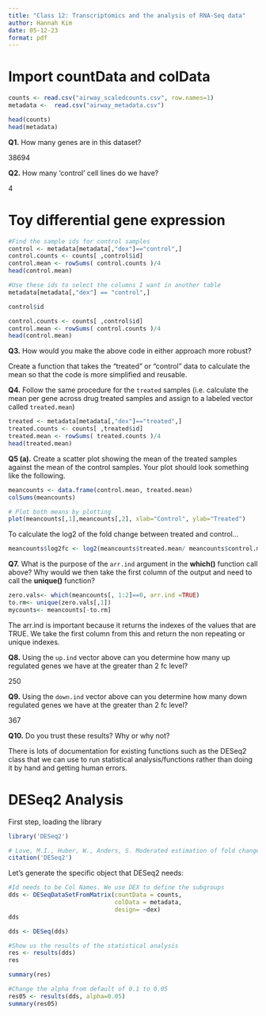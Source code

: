 ```yaml
---
title: "Class 12: Transcriptomics and the analysis of RNA-Seq data"
author: Hannah Kim 
date: 05-12-23
format: pdf
---
```


# Import countData and colData

```r
counts <- read.csv("airway_scaledcounts.csv", row.names=1)
metadata <-  read.csv("airway_metadata.csv")
```

```r
head(counts)
head(metadata)

```

**Q1.** How many genes are in this dataset?

38694

**Q2.** How many 'control' cell lines do we have?

4

# Toy differential gene expression

```r
#Find the sample ids for control samples
control <- metadata[metadata[,"dex"]=="control",]
control.counts <- counts[ ,control$id]
control.mean <- rowSums( control.counts )/4 
head(control.mean)
```

```r
#Use these ids to select the columns I want in another table
metadata[metadata[,"dex"] == "control",]

control$id
```

```r
control.counts <- counts[ ,control$id]
control.mean <- rowSums( control.counts )/4 
head(control.mean)
```

**Q3.** How would you make the above code in either approach more robust?

Create a function that takes the "treated" or "control" data to calculate the mean so that the code is more simplified and reusable.

**Q4.** Follow the same procedure for the `treated` samples (i.e. calculate the mean per gene across drug treated samples and assign to a labeled vector called `treated.mean`)

```r
treated <- metadata[metadata[,"dex"]=="treated",]
treated.counts <- counts[ ,treated$id]
treated.mean <- rowSums( treated.counts )/4 
head(treated.mean)

```

**Q5 (a).** Create a scatter plot showing the mean of the treated samples against the mean of the control samples. Your plot should look something like the following.

```r
meancounts <- data.frame(control.mean, treated.mean)
colSums(meancounts)

# Plot both means by plotting 
plot(meancounts[,1],meancounts[,2], xlab="Control", ylab="Treated")

```

To calculate the log2 of the fold change between treated and control...

```r
meancounts$log2fc <- log2(meancounts$treated.mean/ meancounts$control.mean)
```

**Q7.** What is the purpose of the `arr.ind` argument in the **which()** function call above? Why would we then take the first column of the output and need to call the **unique()** function?

```r
zero.vals<- which(meancounts[, 1:2]==0, arr.ind =TRUE)
to.rm<- unique(zero.vals[,1])
mycounts<- meancounts[-to.rm]

```

The arr.ind is important because it returns the indexes of the values that are TRUE. We take the first column from this and return the non repeating or unique indexes.

**Q8.** Using the `up.ind` vector above can you determine how many up regulated genes we have at the greater than 2 fc level?

250

**Q9.** Using the `down.ind` vector above can you determine how many down regulated genes we have at the greater than 2 fc level?

367

**Q10.** Do you trust these results? Why or why not?

There is lots of documentation for existing functions such as the DESeq2 class that we can use to run statistical analysis/functions rather than doing it by hand and getting human errors.

# DESeq2 Analysis

First step, loading the library

```r
library('DESeq2')
```

```r
# Love, M.I., Huber, W., Anders, S. Moderated estimation of fold change and dispersion for RNA-seq data with DESeq2 Genome Biology 15(12):550 (2014)
citation('DESeq2')
```

Let's generate the specific object that DESeq2 needs:

```r
#Id needs to be Col Names. We use DEX to define the subgroups
dds <- DESeqDataSetFromMatrix(countData = counts, 
                              colData = metadata, 
                              design= ~dex)
dds

```

```r
dds <- DESeq(dds)
```

```r
#Show us the results of the statistical analysis 
res <- results(dds)
res
```

```r
summary(res)
```

```r
#Change the alpha from default of 0.1 to 0.05
res05 <- results(dds, alpha=0.05)
summary(res05)
```
